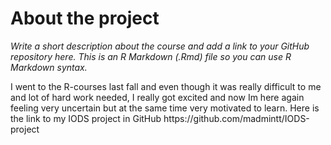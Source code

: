 
# About the project

*Write a short description about the course and add a link to your GitHub repository here. This is an R Markdown (.Rmd) file so you can use R Markdown syntax.*

I went to the R-courses last fall and even though it was really difficult to me and lot of hard work needed, I really got excited and now Im here again feeling very uncertain but at the same time very motivated to learn. 
Here is the link to my IODS project in GitHub
https://github.com/madmintt/IODS-project
